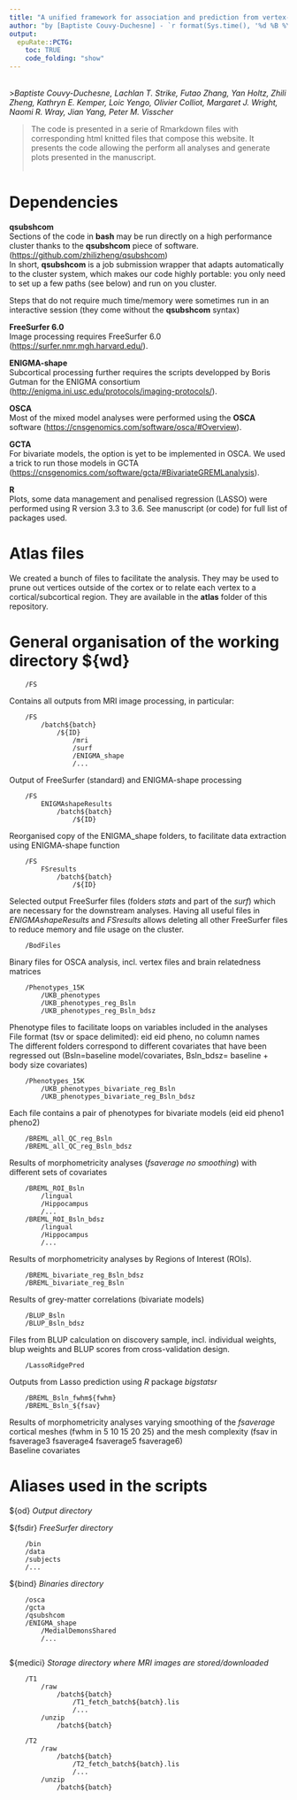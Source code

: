 ```yaml
---
title: "A unified framework for association and prediction from vertex-wise grey-matter structure"
author: "by [Baptiste Couvy-Duchesne] - `r format(Sys.time(), '%d %B %Y')`"
output:
  epuRate::PCTG:
    toc: TRUE
    code_folding: "show"
---
```


\
>*Baptiste Couvy-Duchesne, Lachlan T. Strike, Futao Zhang, Yan Holtz, Zhili Zheng, Kathryn E. Kemper, Loic Yengo, Olivier Colliot, Margaret J. Wright, Naomi R. Wray, Jian Yang, Peter M. Visscher*
 
>The code is presented in a serie of Rmarkdown files with corresponding html knitted files that compose this website. It presents the code allowing the perform all analyses and generate plots presented in the manuscript.   
\

# Dependencies 

**qsubshcom**\
Sections of the code in **bash** may be run directly on a high performance cluster thanks to the **qsubshcom** piece of software. (<https://github.com/zhilizheng/qsubshcom>)  
In short, **qsubshcom** is a job submission wrapper that adapts automatically to the cluster system, which makes our code highly portable: you only need to set up a few paths (see below) and run on you cluster. 

Steps that do not require much time/memory were sometimes run in an interactive session (they come without the **qsubshcom** syntax) 

**FreeSurfer 6.0**\
Image processing requires FreeSurfer 6.0 (<https://surfer.nmr.mgh.harvard.edu/>). 

**ENIGMA-shape**\
Subcortical processing further requires the scripts developped by Boris Gutman for the ENIGMA consortium (<http://enigma.ini.usc.edu/protocols/imaging-protocols/>).

**OSCA**\
Most of the mixed model analyses were performed using the **OSCA** software (<https://cnsgenomics.com/software/osca/#Overview>). 

**GCTA**\
For bivariate models, the option is yet to be implemented in OSCA. We used a trick to run those models in GCTA (<https://cnsgenomics.com/software/gcta/#BivariateGREMLanalysis>).

**R**\
Plots, some data management and penalised regression (LASSO) were performed using R version 3.3 to 3.6. See manuscript (or code) for full list of packages used.

# Atlas files

We created a bunch of files to facilitate the analysis. They may be used to prune out vertices outside of the cortex or to relate each vertex to a cortical/subcortical region.
They are available in the **atlas** folder of this repository.  
 
# General organisation of the working directory ${wd}

		/FS	
Contains all outputs from MRI image processing, in particular:  

		/FS								
			/batch${batch}				
				/${ID}
					/mri
					/surf
					/ENIGMA_shape
					/...
Output of FreeSurfer (standard) and ENIGMA-shape processing
		
		/FS			
			ENIGMAshapeResults			
				/batch${batch}
					/${ID}
Reorganised copy of the ENIGMA_shape folders, to facilitate data extraction using ENIGMA-shape function

		/FS
			FSresults
				/batch${batch}
					/${ID}					
Selected output FreeSurfer files (folders *stats* and part of the *surf*) which are necessary for the downstream analyses. Having all useful files in *ENIGMAshapeResults* and *FSresults* allows deleting all other FreeSurfer files to reduce memory and file usage on the cluster. 

		/BodFiles						
Binary files for OSCA analysis, incl. vertex files and brain relatedness matrices

		/Phenotypes_15K
			/UKB_phenotypes
			/UKB_phenotypes_reg_Bsln
			/UKB_phenotypes_reg_Bsln_bdsz
Phenotype files to facilitate loops on variables included in the analyses		
File format (tsv or space delimited): eid eid pheno, no column names  
The different folders correspond to different covariates that have been regressed out (Bsln=baseline model/covariates, Bsln_bdsz= baseline + body size covariates) 

		/Phenotypes_15K
			/UKB_phenotypes_bivariate_reg_Bsln
			/UKB_phenotypes_bivariate_reg_Bsln_bdsz
Each file contains a pair of phenotypes for bivariate models (eid eid pheno1 pheno2)  			
			
		/BREML_all_QC_reg_Bsln
		/BREML_all_QC_reg_Bsln_bdsz
Results of morphometricity analyses (*fsaverage no smoothing*) with different sets of covariates

		/BREML_ROI_Bsln
			/lingual
			/Hippocampus
			/...
		/BREML_ROI_Bsln_bdsz
			/lingual
			/Hippocampus
			/...
Results of morphometricity analyses by Regions of Interest (ROIs). 		
		
		/BREML_bivariate_reg_Bsln_bdsz
		/BREML_bivariate_reg_Bsln
Results of grey-matter correlations (bivariate models)  

		/BLUP_Bsln
		/BLUP_Bsln_bdsz
Files from BLUP calculation on discovery sample, incl. individual weights, blup weights and BLUP scores from cross-validation design. 

		/LassoRidgePred
Outputs from Lasso prediction using *R* package *bigstatsr*
		 
		/BREML_Bsln_fwhm${fwhm}
		/BREML_Bsln_${fsav}
Results of morphometricity analyses varying smoothing of the *fsaverage* cortical meshes (fwhm in 5 10 15 20 25) and the mesh complexity (fsav in fsaverage3 fsaverage4 fsaverage5 fsaverage6)  
Baseline covariates  		
		
		
# Aliases used in the scripts

${od}		*Output directory* 

${fsdir}	*FreeSurfer directory* 

		/bin
		/data
		/subjects
		/...

${bind}		*Binaries directory*

		/osca
		/gcta
		/qsubshcom
		/ENIGMA_shape
			/MedialDemonsShared
			/...
		
${medici}	*Storage directory where MRI images are stored/downloaded*

		/T1
			/raw
				/batch${batch}
					/T1_fetch_batch${batch}.lis
					/...	
			/unzip
				/batch${batch}
		
		/T2
			/raw
				/batch${batch}
					/T2_fetch_batch${batch}.lis
					/...
			/unzip
				/batch${batch}		
			


